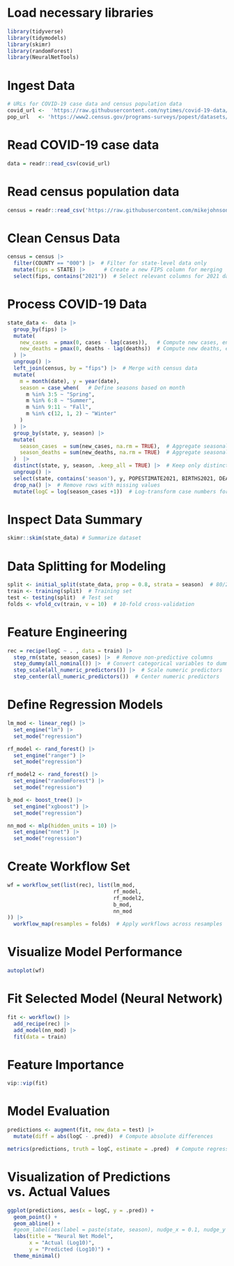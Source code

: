 

# Load necessary libraries 
```r
library(tidyverse)
library(tidymodels)
library(skimr)
library(randomForest)
library(NeuralNetTools)
```

# Ingest Data 
```r
# URLs for COVID-19 case data and census population data 
covid_url <-  'https://raw.githubusercontent.com/nytimes/covid-19-data/master/us-states.csv'
pop_url   <- 'https://www2.census.gov/programs-surveys/popest/datasets/2020-2023/counties/totals/co-est2023-alldata.csv'
```

# Read COVID-19 case data 
```r
data = readr::read_csv(covid_url)
```

# Read census population data 
```r
census = readr::read_csv('https://raw.githubusercontent.com/mikejohnson51/csu-ess-330/refs/heads/main/resources/co-est2023-alldata.csv')
```

# Clean Census Data 
```r
census = census |> 
  filter(COUNTY == "000") |>  # Filter for state-level data only
  mutate(fips = STATE) |>      # Create a new FIPS column for merging
  select(fips, contains("2021"))  # Select relevant columns for 2021 data
```

# Process COVID-19 Data 
```r
state_data <-  data |> 
  group_by(fips) |> 
  mutate(
    new_cases  = pmax(0, cases - lag(cases)),   # Compute new cases, ensuring no negative values
    new_deaths = pmax(0, deaths - lag(deaths))  # Compute new deaths, ensuring no negative values
  ) |> 
  ungroup() |> 
  left_join(census, by = "fips") |>  # Merge with census data
  mutate(
    m = month(date), y = year(date),
    season = case_when(   # Define seasons based on month
      m %in% 3:5 ~ "Spring",
      m %in% 6:8 ~ "Summer",
      m %in% 9:11 ~ "Fall",
      m %in% c(12, 1, 2) ~ "Winter"
    )
  ) |> 
  group_by(state, y, season) |> 
  mutate(
    season_cases  = sum(new_cases, na.rm = TRUE),  # Aggregate seasonal cases
    season_deaths = sum(new_deaths, na.rm = TRUE)  # Aggregate seasonal deaths
  )  |> 
  distinct(state, y, season, .keep_all = TRUE) |>  # Keep only distinct rows by state, year, season
  ungroup() |> 
  select(state, contains('season'), y, POPESTIMATE2021, BIRTHS2021, DEATHS2021) |>  # Select relevant columns
  drop_na() |>  # Remove rows with missing values
  mutate(logC = log(season_cases +1))  # Log-transform case numbers for modeling
```

# Inspect Data Summary 
```r
skimr::skim(state_data) # Summarize dataset
```

# Data Splitting for Modeling
```r
split <- initial_split(state_data, prop = 0.8, strata = season)  # 80/20 train-test split
train <- training(split)  # Training set
test <- testing(split)  # Test set
folds <- vfold_cv(train, v = 10)  # 10-fold cross-validation
```

# Feature Engineering 
```r
rec = recipe(logC ~ . , data = train) |> 
  step_rm(state, season_cases) |>  # Remove non-predictive columns
  step_dummy(all_nominal()) |>  # Convert categorical variables to dummy variables
  step_scale(all_numeric_predictors()) |>  # Scale numeric predictors
  step_center(all_numeric_predictors())  # Center numeric predictors
```

# Define Regression Models
```r
lm_mod <- linear_reg() |>
  set_engine("lm") |>
  set_mode("regression")

rf_model <- rand_forest() |> 
  set_engine("ranger") |> 
  set_mode("regression")

rf_model2 <- rand_forest() |> 
  set_engine("randomForest") |> 
  set_mode("regression")

b_mod <- boost_tree() |> 
  set_engine("xgboost") |> 
  set_mode("regression")

nn_mod <- mlp(hidden_units = 10) |> 
  set_engine("nnet") |> 
  set_mode("regression")
```

# Create Workflow Set
```r
wf = workflow_set(list(rec), list(lm_mod, 
                                  rf_model, 
                                  rf_model2,
                                  b_mod, 
                                  nn_mod
)) |> 
  workflow_map(resamples = folds)  # Apply workflows across resamples
```

# Visualize Model Performance
```r
autoplot(wf)
```

# Fit Selected Model (Neural Network)
```r
fit <- workflow() |> 
  add_recipe(rec) |> 
  add_model(nn_mod) |> 
  fit(data = train)
```

# Feature Importance 
```r
vip::vip(fit)
```

# Model Evaluation
```r
predictions <- augment(fit, new_data = test) |> 
  mutate(diff = abs(logC - .pred))  # Compute absolute differences

metrics(predictions, truth = logC, estimate = .pred)  # Compute regression metrics
```

# Visualization of Predictions vs. Actual Values
```r
ggplot(predictions, aes(x = logC, y = .pred)) + 
  geom_point() + 
  geom_abline() +
  #geom_label(aes(label = paste(state, season), nudge_x = 0.1, nudge_y = 0.1)) +
  labs(title = "Neural Net Model", 
       x = "Actual (Log10)", 
       y = "Predicted (Log10)") + 
  theme_minimal()
```





















